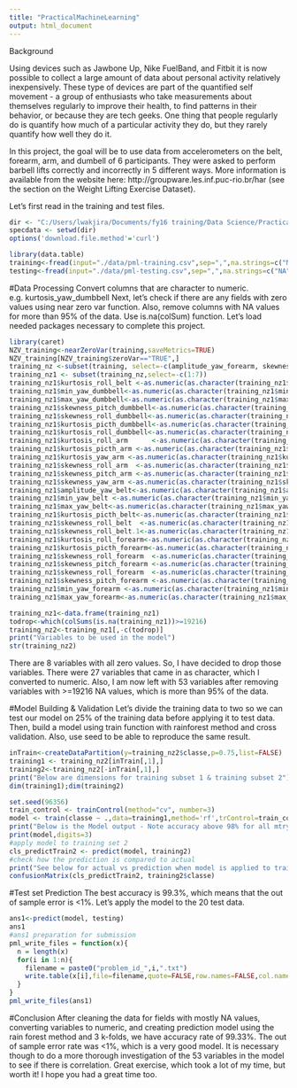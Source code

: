 ```yaml
---
title: "PracticalMachineLearning"
output: html_document
---
```


Background

Using devices such as Jawbone Up, Nike FuelBand, and Fitbit it is now possible to collect a large amount of data about personal activity relatively inexpensively. These type of devices are part of the quantified self movement - a group of enthusiasts who take measurements about themselves regularly to improve their health, to find patterns in their behavior, or because they are tech geeks. One thing that people regularly do is quantify how much of a particular activity they do, but they rarely quantify how well they do it. 

In this project, the goal will be to use data from accelerometers on the belt, forearm, arm, and dumbell of 6 participants. They were asked to perform barbell lifts correctly and incorrectly in 5 different ways. More information is available from the website here: http://groupware.les.inf.puc-rio.br/har (see the section on the Weight Lifting Exercise Dataset). 

Let's first read in the training and test files. 
```r

dir <- "C:/Users/lwakjira/Documents/fy16 training/Data Science/PracticalMachineLearning/"
specdata <- setwd(dir)
options('download.file.method'='curl')

library(data.table)
training<-fread(input="./data/pml-training.csv",sep=",",na.strings=c("NA","","#DIV/0!"))
testing<-fread(input="./data/pml-testing.csv",sep=",",na.strings=c("NA","","#DIV/0!"))

```
#Data Processing
Convert columns that are character to numeric. e.g. kurtosis_yaw_dumbbell
Next, let's check if there are any fields with zero values using near zero var function.
Also, remove columns with NA values for more than 95% of the data. Use is.na(colSum) function. 
Let's load needed packages necessary to complete this project. 
```r
library(caret)
NZV_training<-nearZeroVar(training,saveMetrics=TRUE)
NZV_training[NZV_training$zeroVar=="TRUE",]
training_nz <-subset(training, select=-c(amplitude_yaw_forearm, skewness_yaw_forearm,kurtosis_yaw_forearm,amplitude_yaw_dumbbell,skewness_yaw_dumbbell,kurtosis_yaw_dumbbell,kurtosis_yaw_belt,skewness_yaw_belt ))
training_nz1 <- subset(training_nz,select=-c(1:7))
training_nz1$kurtosis_roll_belt <-as.numeric(as.character(training_nz1$kurtosis_roll_belt),as.is=TRUE)
training_nz1$min_yaw_dumbbell<-as.numeric(as.character(training_nz1$min_yaw_dumbbell))
training_nz1$max_yaw_dumbbell<-as.numeric(as.character(training_nz1$max_yaw_dumbbell))
training_nz1$skewness_pitch_dumbbell<-as.numeric(as.character(training_nz1$skewness_pitch_dumbbell))
training_nz1$skewness_roll_dumbbell<-as.numeric(as.character(training_nz1$skewness_roll_dumbbell))
training_nz1$kurtosis_picth_dumbbell<-as.numeric(as.character(training_nz1$kurtosis_picth_dumbbell))
training_nz1$kurtosis_roll_dumbbell<-as.numeric(as.character(training_nz1$kurtosis_roll_dumbbell))
training_nz1$kurtosis_roll_arm      <-as.numeric(as.character(training_nz1$kurtosis_roll_arm))
training_nz1$kurtosis_picth_arm <-as.numeric(as.character(training_nz1$kurtosis_picth_arm))
training_nz1$kurtosis_yaw_arm <-as.numeric(as.character(training_nz1$kurtosis_yaw_arm))
training_nz1$skewness_roll_arm  <-as.numeric(as.character(training_nz1$skewness_roll_arm))
training_nz1$skewness_pitch_arm <-as.numeric(as.character(training_nz1$skewness_pitch_arm))
training_nz1$skewness_yaw_arm <-as.numeric(as.character(training_nz1$skewness_yaw_arm))
training_nz1$amplitude_yaw_belt<-as.numeric(as.character(training_nz1$amplitude_yaw_belt))
training_nz1$min_yaw_belt <-as.numeric(as.character(training_nz1$min_yaw_belt))
training_nz1$max_yaw_belt<-as.numeric(as.character(training_nz1$max_yaw_belt))
training_nz1$kurtosis_picth_belt<-as.numeric(as.character(training_nz1$kurtosis_picth_belt))
training_nz1$skewness_roll_belt  <-as.numeric(as.character(training_nz1$skewness_roll_belt))
training_nz1$skewness_roll_belt.1<-as.numeric(as.character(training_nz1$skewness_roll_belt.1))
training_nz1$kurtosis_roll_forearm<-as.numeric(as.character(training_nz1$kurtosis_roll_forearm))
training_nz1$kurtosis_picth_forearm<-as.numeric(as.character(training_nz1$kurtosis_picth_forearm))
training_nz1$skewness_roll_forearm  <-as.numeric(as.character(training_nz1$skewness_roll_forearm))
training_nz1$skewness_pitch_forearm <-as.numeric(as.character(training_nz1$skewness_pitch_forearm))
training_nz1$skewness_roll_forearm  <-as.numeric(as.character(training_nz1$skewness_roll_forearm))
training_nz1$skewness_pitch_forearm <-as.numeric(as.character(training_nz1$skewness_pitch_forearm))
training_nz1$min_yaw_forearm <-as.numeric(as.character(training_nz1$min_yaw_forearm))
training_nz1$max_yaw_forearm<-as.numeric(as.character(training_nz1$max_yaw_forearm))

training_nz1<-data.frame(training_nz1)
todrop<-which(colSums(is.na(training_nz1))>=19216)
training_nz2<-training_nz1[,-c(todrop)]
print("Variables to be used in the model")
str(training_nz2)
```
There are 8 variables with all zero values. So, I have decided to drop those variables.
There were 27 variables that came in as character, which I converted to numeric. 
Also, I am now left with 53 variables after removing variables with >=19216 NA values, which is more than 95% of the data.

#Model Building & Validation
Let's divide the training data to two so we can test our model on 25% of the training data before applying it to test data. 
Then, build a model using train function with rainforest method and cross validation. Also, use seed to be able to reproduce the same result. 
```r
inTrain<-createDataPartition(y=training_nz2$classe,p=0.75,list=FALSE)
training1 <- training_nz2[inTrain[,1],]
training2<-training_nz2[-inTrain[,1],]
print("Below are dimensions for training subset 1 & training subset 2")
dim(training1);dim(training2)

set.seed(96356)
train_control <- trainControl(method="cv", number=3)
model <- train(classe ~ .,data=training1,method='rf',trControl=train_control,prox=TRUE,allowParallel=TRUE)
print("Below is the Model output - Note accuracy above 98% for all mtry.")
print(model,digits=3)
#apply model to training set 2
cls_predictTrain2 <- predict(model, training2)                                            
#check how the prediction is compared to actual
print("See below for actual vs prediction when model is applied to training subset 2")
confusionMatrix(cls_predictTrain2, training2$classe)
```
#Test set Prediction
The best accuracy is 99.3%, which means that the out of sample error is <1%.
Let's apply the model to the 20 test data. 
```r
ans1<-predict(model, testing)  
ans1
#ans1 preparation for submission
pml_write_files = function(x){
  n = length(x)
  for(i in 1:n){
    filename = paste0("problem_id_",i,".txt")
    write.table(x[i],file=filename,quote=FALSE,row.names=FALSE,col.names=FALSE)
  }
}
pml_write_files(ans1)

```
#Conclusion
After cleaning the data for fields with mostly NA values, converting variables to numeric, and creating prediction model using the rain forest method and 3 k-folds, we have accuracy rate of 99.33%. The out of sample error rate was <1%, which is a very good model. It is necessary though to do a more thorough investigation of the 53 variables in the model to see if there is correlation. 
Great exercise, which took a lot of my time, but worth it! I hope you had a great time too. 
